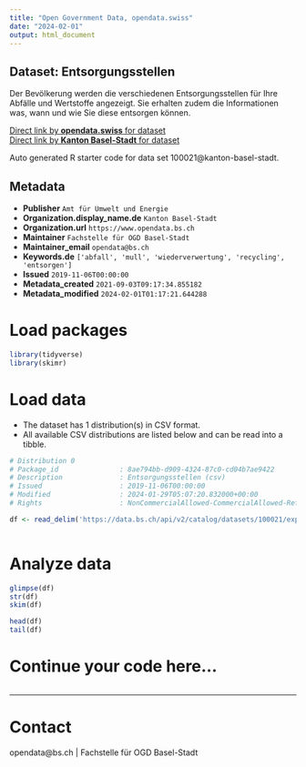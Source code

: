```yaml
---
title: "Open Government Data, opendata.swiss"
date: "2024-02-01"
output: html_document
---
```


## Dataset: Entsorgungsstellen

Der Bevölkerung werden die verschiedenen Entsorgungsstellen für Ihre Abfälle und Wertstoffe angezeigt. Sie erhalten zudem die Informationen was, wann und wie Sie diese entsorgen können.

[Direct link by **opendata.swiss** for dataset](https://opendata.swiss/de/dataset/entsorgungsstellen1)<br>
[Direct link by **Kanton Basel-Stadt** for dataset](https://data.bs.ch/explore/dataset/100021/)

Auto generated R starter code for data set 100021@kanton-basel-stadt.

## Metadata

- **Publisher** `Amt für Umwelt und Energie`
- **Organization.display_name.de** `Kanton Basel-Stadt`
- **Organization.url** `https://www.opendata.bs.ch`
- **Maintainer** `Fachstelle für OGD Basel-Stadt`
- **Maintainer_email** `opendata@bs.ch`
- **Keywords.de** `['abfall', 'mull', 'wiederverwertung', 'recycling', 'entsorgen']`
- **Issued** `2019-11-06T00:00:00`
- **Metadata_created** `2021-09-03T09:17:34.855182`
- **Metadata_modified** `2024-02-01T01:17:21.644288`


# Load packages

```r

library(tidyverse)
library(skimr)

```

# Load data

-   The dataset has 1 distribution(s) in CSV format.
-   All available CSV distributions are listed below and can be read into a tibble.

```r

# Distribution 0
# Package_id               : 8ae794bb-d909-4324-87c0-cd04b7ae9422
# Description              : Entsorgungsstellen (csv)
# Issued                   : 2019-11-06T00:00:00
# Modified                 : 2024-01-29T05:07:20.832000+00:00
# Rights                   : NonCommercialAllowed-CommercialAllowed-ReferenceRequired

df <- read_delim('https://data.bs.ch/api/v2/catalog/datasets/100021/exports/csv')



```

# Analyze data

```r

glimpse(df)
str(df)
skim(df)

head(df)
tail(df)

```

# Continue your code here...

```r

```

------------------------------------------------------------------------

# Contact

opendata@bs.ch | Fachstelle für OGD Basel-Stadt
